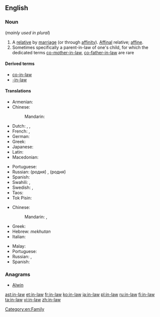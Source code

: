 {{also|-in-law}}
==English==

===Noun===
{{en-noun|head=[[in]]-[[law]]}}  (''mainly used in plural'')

# A [[relative]] by [[marriage]] (or through [[affinity]]). [[affinal|Affinal]] relative; [[affine]].
# Sometimes specifically a parent-in-law of one's child, for which the dedicated terms [[co-mother-in-law]], [[co-father-in-law]] are rare

====Derived terms====
* [[co-in-law]]
* [[-in-law]]

====Translations====
{{trans-top|relative by marriage}}
* Armenian: {{t|hy|խնամի|sc=Armn}}
* Chinese:
*: Mandarin: {{qualifier|special words are used for commnon "-in-law" terms}}
* Dutch: {{t|nl|[[aangetrouwd]] [[familielid]]}}, {{t|nl|schoonfamilie|p}}, {{t+|nl|aanverwant}}
* French: {{t+|fr|beau|m|alt=beau-}}, {{t+|fr|belle|f|alt=belle-}}
* German: {{t|de|Schwieger-}}
* Greek: {{qualifier|plural}} {{t+|el|πεθερικά|n-p|tr=petheriká}}
* Japanese: {{t+|ja|義理|alt=義理の|tr=ぎりの, giri no|sc=Jpan}}
* Latin: {{qualifier|[[politicus]]}} {{t+|la|relativus|m}}
* Macedonian: {{t|mk|сват|m|tr=svat}}
{{trans-mid}}
* Portuguese: {{t+|pt|afim|m-f}}
* Russian: {{qualifier|special words are used for common "-in-law" terms}} (родня́) {{t|ru|[[с|со]] [[сторона|стороны́]] [[муж|му́жа]]|sc=Cyrl}} {{qualifier|on husband's side}}, (родня́) {{t|ru|[[с|со]] [[сторона|стороны́]] [[жена|жены́]]|sc=Cyrl}} {{qualifier|on wife's side}}
* Spanish: {{t|es|relativo ([[político]])|m}}
* Swahili: {{t+|sw|shemeji}}, {{t+|sw|mkwe}}
* Swedish: {{t|sv|släkting genom giftermål}}, {{t|sv|ingift}}
* Taos: {{t|twf|mą̀ku-}}
* Tok Pisin: {{t|tpi|tambu}}
{{trans-bottom}}

{{trans-top|parent-in-law of one's child}}
* Chinese:
*: Mandarin: {{t+|cmn|親家|sc=Hani}}, {{t+|cmn|亲家|tr=qìngjiā, qīngjiā|sc=Hani}}
* Greek: {{t+|el|συμπέθερος|m|tr=sympétheros|sc=Grek}}
* Hebrew: {{t|he|מחותן|tr=mekhutan|sc=Hebr}} ''mekhutan''
* Italian: {{t|it|consuocero}}
{{trans-mid}}
* Malay: {{t|ms|besan}}
* Portuguese: {{t|pt|consogro}}
* Russian: {{t+|ru|сват|m|sc=Cyrl}}, {{t+|ru|сва́тья|f|sc=Cyrl}} {{qualifier|colloquial}}
* Spanish: {{t+|es|consuegro}}
{{trans-bottom}}

{{trans-see|father-in-law}}

{{trans-see|mother-in-law}}

===Anagrams===
* [[Alwin#English|Alwin]]

[[Category:en:Family]]

[[ast:in-law]]
[[et:in-law]]
[[fr:in-law]]
[[ko:in-law]]
[[ja:in-law]]
[[pl:in-law]]
[[ru:in-law]]
[[fi:in-law]]
[[ta:in-law]]
[[vi:in-law]]
[[zh:in-law]]